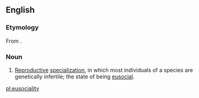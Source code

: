 ==English==

===Etymology===
From {{suffix|eusocial|ity|lang=en}}.

===Noun===
{{en-noun|-}}
{{wikipedia}}

# {{context|biology|lang=en}} [[reproductive|Reproductive]] [[specialization]], in which most individuals of a species are genetically infertile; the state of being [[eusocial]].

[[pl:eusociality]]